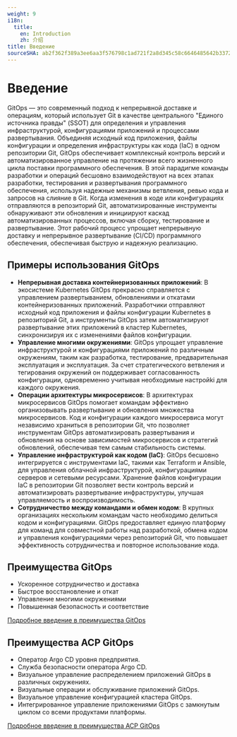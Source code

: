 ```yaml
---
weight: 9
i18n:
  title:
    en: Introduction
    zh: 介绍
title: Введение
sourceSHA: ab2f362f389a3ee6aa3f576798c1ad721f2a8d345c58c6646485642b3372fa41
---
```


# Введение

GitOps — это современный подход к непрерывной доставке и операциям, который использует Git в качестве центрального "Единого источника правды" (SSOT) для определения и управления инфраструктурой, конфигурациями приложений и процессами развертывания. Объединяя исходный код приложения, файлы конфигурации и определения инфраструктуры как кода (IaC) в одном репозитории Git, GitOps обеспечивает комплексный контроль версий и автоматизированное управление на протяжении всего жизненного цикла поставки программного обеспечения. В этой парадигме команды разработки и операций бесшовно взаимодействуют на всех этапах разработки, тестирования и развертывания программного обеспечения, используя надежные механизмы ветвления, ревью кода и запросов на слияние в Git. Когда изменения в коде или конфигурациях отправляются в репозиторий Git, автоматизированные инструменты обнаруживают эти обновления и инициируют каскад автоматизированных процессов, включая сборку, тестирование и развертывание. Этот рабочий процесс упрощает непрерывную доставку и непрерывное развертывание (CI/CD) программного обеспечения, обеспечивая быструю и надежную реализацию.

## Примеры использования GitOps

- **Непрерывная доставка контейнеризованных приложений**: В экосистеме Kubernetes GitOps прекрасно справляется с управлением развертыванием, обновлениями и откатами контейнеризованных приложений. Разработчики отправляют исходный код приложения и файлы конфигурации Kubernetes в репозиторий Git, а инструменты GitOps затем автоматизируют развертывание этих приложений в кластер Kubernetes, синхронизируя их с изменениями файлов конфигурации.
- **Управление многими окружениями**: GitOps упрощает управление инфраструктурой и конфигурациями приложений по различным окружениям, таким как разработка, тестирование, предварительная эксплуатация и эксплуатация. За счет стратегического ветвления и тегирования окружений он поддерживает согласованность конфигурации, одновременно учитывая необходимые настройki для каждого окружения.
- **Операции архитектуры микросервисов**: В архитектурах микросервисов GitOps помогает командам эффективно организовывать развертывание и обновления множества микросервисов. Код и конфигурации каждого микросервиса могут независимо храниться в репозитории Git, что позволяет инструментам GitOps автоматизировать развертывания и обновления на основе зависимостей микросервисов и стратегий обновлений, обеспечивая тем самым стабильность системы.
- **Управление инфраструктурой как кодом (IaC)**: GitOps бесшовно интегрируется с инструментами IaC, такими как Terraform и Ansible, для управления облачной инфраструктурой, конфигурациями серверов и сетевыми ресурсами. Хранение файлов конфигурации IaC в репозитории Git позволяет вести контроль версий и автоматизировать развертывание инфраструктуры, улучшая управляемость и воспроизводимость.
- **Сотрудничество между командами и обмен кодом**: В крупных организациях нескольким командам часто необходимо делиться кодом и конфигурациями. GitOps предоставляет единую платформу для команд для совместной работы над разработкой, обмена кодом и управления конфигурациями через репозиторий Git, что повышает эффективность сотрудничества и повторное использование кода.

## Преимущества GitOps

- Ускоренное сотрудничество и доставка
- Быстрое восстановление и откат
- Управление многими окружениями
- Повышенная безопасность и соответствие

[Подробное введение в преимущества GitOps](../gitops/concept/gitops_concept_infro.mdx#gitops-advantage)

## Преимущества ACP GitOps

- Оператор Argo CD уровня предприятия.
- Служба безопасности оператора Argo CD.
- Визуальное управление распределением приложений GitOps в различных окружениях.
- Визуальные операции и обслуживание приложений GitOps.
- Визуальное управление конфигурацией кластера GitOps.
- Интегрированное управление приложениями GitOps с замкнутым циклом со всеми продуктами платформы.

[Подробное введение в преимущества ACP GitOps](../gitops/concept/alauda_gitops_concept_info/alauda_gitops_concept_argocd.mdx#alauda-gitops-advantage)
